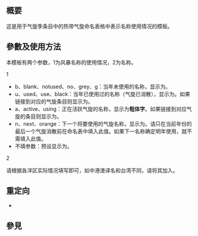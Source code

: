 {{NoteTA|G1=MediaWiki}}{{Documentation subpage}}<!-- 在本行下編輯模板說明 -->

== 概要 ==
这是用于气旋季条目中的热带气旋命名表格中表示名称使用情况的模板。
== 參數及使用方法 ==
本模板有两个参数，1为风暴名称的使用情况，2为名称。
;1
* b、blank、notused、no、grey、g：当年未使用的名称，显示为{{color|grey|灰色字}}。
* u、used、use、black：当年已使用过的名称（气旋已消散），显示为{{color|black|黑色字}}。如果链接到对应的气旋条目则显示为{{fakelink|蓝字}}。
* a、active、using：正在活跃气旋的名称，显示为'''粗体字'''。如果链接到对应气旋的条目则显示为{{fakelink|'''蓝色粗体字'''}}。
* n、next、orange：下一个将要使用的气旋名称，显示为{{color|#FF5E28|橙色字}}。请只在当前年份的最后一个气旋消散前在命名表中填入此值。如果下一名称确定明年使用，就不需填入此值。
* 不填参数：预设显示为{{color|grey|灰色字}}。
;2
请根据各洋区实际情况填写即可，如中港澳译名和台湾不同，请将其加入{{tlc|CGroup/20xx年xx洋台风（飓风、气旋）季}}。

== 重定向 ==
* {{tl|tcc}}
== 參見 ==

<includeonly>{{Sandbox other||<!-- 本行下加入模板的分類 -->
[[Category:飓风模板]]
}}</includeonly>
